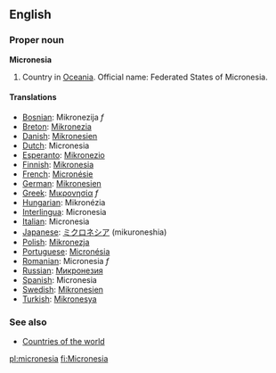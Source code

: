 ==English==

===Proper noun===
'''Micronesia'''
{{wikipedia}}
# Country in [[Oceania]]. Official name: Federated States of Micronesia.

====Translations====
*[[Bosnian]]: Mikronezija ''f''
*[[Breton]]: [[Mikronezia]]
*[[Danish]]: [[Mikronesien]]
*[[Dutch]]: Micronesia
*[[Esperanto]]: [[Mikronezio]]
*[[Finnish]]: [[Mikronesia]]
*[[French]]: [[Micronésie]]
*[[German]]: [[Mikronesien]]
*[[Greek]]: [[Μικρονησία]] ''f''
*[[Hungarian]]: Mikronézia
*[[Interlingua]]: Micronesia
*[[Italian]]: Micronesia
*[[Japanese]]: [[ミクロネシア]] (mikuroneshia)
*[[Polish]]: [[Mikronezja]]
*[[Portuguese]]: [[Micronésia]]
*[[Romanian]]: Micronesia ''f''
*[[Russian]]: [[Микронезия]]
*[[Spanish]]: Micronesia
*[[Swedish]]: [[Mikronesien]]
*[[Turkish]]: [[Mikronesya]]

===See also===
* [[Countries of the world]]

[[pl:micronesia]]
[[fi:Micronesia]]